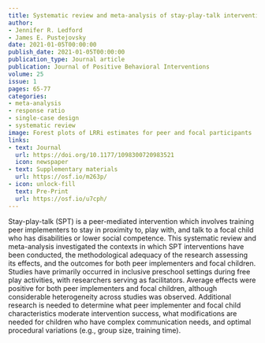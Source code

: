 ```yaml
---
title: Systematic review and meta-analysis of stay-play-talk interventions for improving social behaviors of young children
author:
- Jennifer R. Ledford
- James E. Pustejovsky
date: 2021-01-05T00:00:00
publish_date: 2021-01-05T00:00:00
publication_type: Journal article
publication: Journal of Positive Behavioral Interventions
volume: 25
issue: 1
pages: 65-77
categories:
- meta-analysis
- response ratio
- single-case design
- systematic review
image: Forest plots of LRRi estimates for peer and focal participants
links:
- text: Journal
  url: https://doi.org/10.1177/1098300720983521
  icon: newspaper
- text: Supplementary materials
  url: https://osf.io/m263p/
- icon: unlock-fill
  text: Pre-Print
  url: https://osf.io/u7cph/
---
```


Stay-play-talk (SPT) is a peer-mediated intervention which involves training peer implementers to stay in proximity to, play with, and talk to a focal child who has disabilities or lower social competence. This systematic review and meta-analysis investigated the contexts in which SPT interventions have been conducted, the methodological adequacy of the research assessing its effects, and the outcomes for both peer implementers and focal children. Studies have primarily occurred in inclusive preschool settings during free play activities, with researchers serving as facilitators. Average effects were positive for both peer implementers and focal children, although considerable heterogeneity across studies was observed. Additional research is needed to determine what peer implementer and focal child characteristics moderate intervention success, what modifications are needed for children who have complex communication needs, and optimal procedural variations (e.g., group size, training time).
